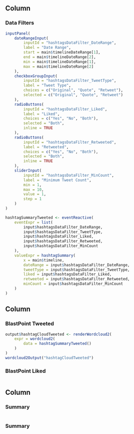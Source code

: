 Column {data-width=205}
----------

### **Data Filters** {id=hashtagsDataFilters}

```r
inputPanel(
    dateRangeInput(
        inputId = "hashtagsDataFilter_DateRange",
        label = "Date Range",
        start = main$timelineDateRange[1],
        end = main$timelineDateRange[2],
        min = main$timelineDateRange[1],
        max = main$timelineDateRange[2]
    ),
    checkboxGroupInput(
        inputId = "hashtagsDataFilter_TweetType",
        label = "Tweet Type",
        choices = c("Original", "Quote", "Retweet"),
        selected = c("Original", "Quote", "Retweet")
    ),
    radioButtons(
        inputId = "hashtagsDataFilter_Liked",
        label = "Liked",
        choices = c("Yes", "No", "Both"),
        selected = "Both",
        inline = TRUE
    ),
    radioButtons(
        inputId = "hashtagsDataFilter_Retweeted",
        label = "Retweeted",
        choices = c("Yes", "No", "Both"),
        selected = "Both",
        inline = TRUE
    ),
    sliderInput(
        inputId = "hashtagsDataFilter_MinCount",
        label = "Minimum Tweet Count",
        min = 1,
        max = 10,
        value = 1,
        step = 1
    )
)
```

```r
hashtagSummaryTweeted <- eventReactive(
    eventExpr = list(
        input$hashtagsDataFilter_DateRange,
        input$hashtagsDataFilter_TweetType,
        input$hashtagsDataFilter_Liked,
        input$hashtagsDataFilter_Retweeted,
        input$hashtagsDataFilter_MinCount
    ),
    valueExpr = hashtagSummary(
        x = main$timeline,
        dateRange = input$hashtagsDataFilter_DateRange,
        tweetType = input$hashtagsDataFilter_TweetType,
        liked = input$hashtagsDataFilter_Liked,
        retweeted = input$hashtagsDataFilter_Retweeted,
        minCount = input$hashtagsDataFilter_MinCount
    )
)
```

Column {data-width=495}
----------

### **BlastPoint Tweeted** {id=hashtagsTweetedCloud}

```r
output$hashtagCloudTweeted <- renderWordcloud2(
    expr = wordcloud2(
        data = hashtagSummaryTweeted()
    )
)
wordcloud2Output("hashtagCloudTweeted")
```

### **BlastPoint Liked** {id=hashtagsLikedCloud}

```r
```

Column {data-width=300}
----------

### **Summary** {id=hashtagsTweetedSummary}

```r
```

### **Summary** {id=hashtagsLikedSummary}

```r
```
